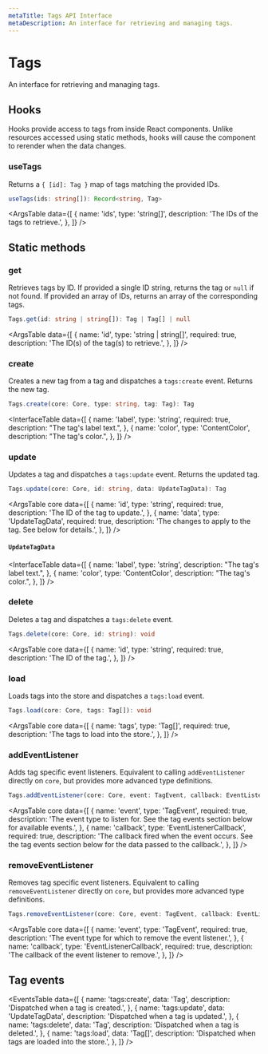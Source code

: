 ```yaml
---
metaTitle: Tags API Interface
metaDescription: An interface for retrieving and managing tags.
---
```


# Tags

<Description>
  An interface for retrieving and managing tags.
</Description>

## Hooks

Hooks provide access to tags from inside React components. Unlike resources accessed using static methods, hooks will cause the component to rerender when the data changes.

### useTags

Returns a `{ [id]: Tag }` map of tags matching the provided IDs.

```ts
useTags(ids: string[]): Record<string, Tag>
```

<ArgsTable
  data={[
    {
      name: 'ids',
      type: 'string[]',
      description: 'The IDs of the tags to retrieve.',
    },
  ]}
/>

## Static methods

### get

Retrieves tags by ID. If provided a single ID string, returns the tag or `null` if not found. If provided an array of IDs, returns an array of the corresponding tags.

```ts
Tags.get(id: string | string[]): Tag | Tag[] | null
```

<ArgsTable
  data={[
    {
      name: 'id',
      type: 'string | string[]',
      required: true,
      description: 'The ID(s) of the tag(s) to retrieve.',
    },
  ]}
/>

### create

Creates a new tag from a tag and dispatches a `tags:create` event. Returns the new tag.

```ts
Tags.create(core: Core, type: string, tag: Tag): Tag
```

<InterfaceTable
  data={[
    {
      name: 'label',
      type: 'string',
      required: true,
      description: "The tag's label text.",
    },
    {
      name: 'color',
      type: 'ContentColor',
      description: "The tag's color.",
    },
  ]}
/>

### update

Updates a tag and dispatches a `tags:update` event. Returns the updated tag.

```ts
Tags.update(core: Core, id: string, data: UpdateTagData): Tag
```

<ArgsTable
  core
  data={[
    {
      name: 'id',
      type: 'string',
      required: true,
      description: 'The ID of the tag to update.',
    },
    {
      name: 'data',
      type: 'UpdateTagData',
      required: true,
      description:
        'The changes to apply to the tag. See below for details.',
    },
  ]}
/>

#### `UpdateTagData`

<InterfaceTable
  data={[
    {
      name: 'label',
      type: 'string',
      description: "The tag's label text.",
    },
    {
      name: 'color',
      type: 'ContentColor',
      description: "The tag's color.",
    },
  ]}
/>

### delete

Deletes a tag and dispatches a `tags:delete` event.

```ts
Tags.delete(core: Core, id: string): void
```

<ArgsTable
  core
  data={[
    {
      name: 'id',
      type: 'string',
      required: true,
      description: 'The ID of the tag.',
    },
  ]}
/>

### load

Loads tags into the store and dispatches a `tags:load` event.

```ts
Tags.load(core: Core, tags: Tag[]): void
```

<ArgsTable
  core
  data={[
    {
      name: 'tags',
      type: 'Tag[]',
      required: true,
      description: 'The tags to load into the store.',
    },
  ]}
/>

### addEventListener

Adds tag specific event listeners. Equivalent to calling `addEventListener` directly on `core`, but provides more advanced type definitions.

```ts
Tags.addEventListener(core: Core, event: TagEvent, callback: EventListenerCallback): void
```

<ArgsTable
  core
  data={[
    {
      name: 'event',
      type: 'TagEvent',
      required: true,
      description:
        'The event type to listen for. See the tag events section below for available events.',
    },
    {
      name: 'callback',
      type: 'EventListenerCallback',
      required: true,
      description:
        'The callback fired when the event occurs. See the tag events section below for the data passed to the callback.',
    },
  ]}
/>

### removeEventListener

Removes tag specific event listeners. Equivalent to calling `removeEventListener` directly on `core`, but provides more advanced type definitions.

```ts
Tags.removeEventListener(core: Core, event: TagEvent, callback: EventListenerCallback): void
```

<ArgsTable
  core
  data={[
    {
      name: 'event',
      type: 'TagEvent',
      required: true,
      description:
        'The event type for which to remove the event listener.',
    },
    {
      name: 'callback',
      type: 'EventListenerCallback',
      required: true,
      description: 'The callback of the event listener to remove.',
    },
  ]}
/>

## Tag events

<EventsTable
  data={[
    {
      name: 'tags:create',
      data: 'Tag',
      description: 'Dispatched when a tag is created.',
    },
    {
      name: 'tags:update',
      data: 'UpdateTagData',
      description: 'Dispatched when a tag is updated.',
    },
    {
      name: 'tags:delete',
      data: 'Tag',
      description: 'Dispatched when a tag is deleted.',
    },
    {
      name: 'tags:load',
      data: 'Tag[]',
      description: 'Dispatched when tags are loaded into the store.',
    },
  ]}
/>
